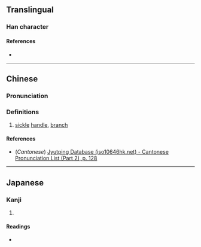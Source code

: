 {{character info/new}}
==Translingual==

===Han character===
{{Han char|rn=75|rad=木|as=07|sn=11|four=|canj=DHAP|ids=⿰木皀}}

====References====
* {{Han ref|kx=0528.200|dkj=14840|dj=0917.080|hdz=21216.050|uh=688E|ud=26766}}

----

==Chinese==
{{zh-forms}}

===Pronunciation===
{{zh-pron
|m=āo
|c=au1,ngau1
|mc=y
|oc=y
|ma=
|cat=n
}}

===Definitions===
{{zh-hanzi}}

# [[sickle]] [[handle]], [[branch]]

====References====
* (''Cantonese'') [http://www.iso10646hk.net/jp/document/download.jsp Jyutping Database (iso10646hk.net) - Cantonese Pronunciation List (Part 2), p. 128]

----

==Japanese==

===Kanji===
{{ja-kanji|grade=|rs=木07}}

# {{defn|lang=ja|sort=木07}}

====Readings====
* {{ja-readings|on=[[おう]] (ō), [[ゆう]] (yū), [[よう]] (yō)|kun=[[かまのえ]] (kamanoe), [[えだ]] (eda)}}